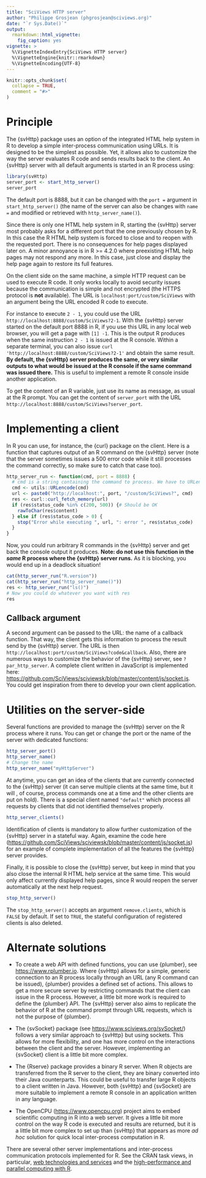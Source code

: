 ```yaml
---
title: "SciViews HTTP server"
author: "Philippe Grosjean (phgrosjean@sciviews.org)"
date: "`r Sys.Date()`"
output:
  rmarkdown::html_vignette:
    fig_caption: yes
vignette: >
  %\VignetteIndexEntry{SciViews HTTP server}
  %\VignetteEngine{knitr::rmarkdown}
  %\VignetteEncoding{UTF-8}
---
```


```r
knitr::opts_chunk$set(
  collapse = TRUE,
  comment = "#>"
)
```

# Principle

The {svHttp} package uses an option of the integrated HTML help system in R to develop a simple inter-process communication using URLs. It is designed to be the simplest as possible. Yet, it allows also to customize the way the server evaluates R code and sends results back to the client. An {svHttp} server with all default arguments is started in an R process using:

```r
library(svHttp)
server_port <- start_http_server()
server_port
```

The default port is 8888, but it can be changed with the `port =` argument in `start_http_server()` (the name of the server can also be changes with `name =` and modified or retrieved with `http_server_name()`).

Since there is only one HTML help system in R, starting the {svHttp} server most probably asks for a different port that the one previously chosen by R. In this case the R HTML help system is forced to close and to reopen with the requested port. There is no consequences for help pages displayed later on. A minor annoyance is in R \>= 4.2.0 where preexisting HTML help pages may not respond any more. In this case, just close and display the help page again to restore its full features.

On the client side on the same machine, a simple HTTP request can be used to execute R code. It only works locally to avoid security issues because the communication is simple and not encrypted (the HTTPS protocol is **not** available). The URL is `localhost:port/custom/SciViews` with an argument being the URL encoded R code to execute.

For instance to execute `2 - 1`, you could use the URL `http://localhost:8888/custom/SciViews?2-1`. With the {svHttp} server started on the default port 8888 in R, if you use this URL in any local web browser, you will get a page with `[1] -1`. This is the output R produces when the same instruction `2 - 1` is issued at the R console. Within a separate terminal, you can also issue `curl 'http://localhost:8888/custom/SciViews?2-1'` and obtain the same result. **By default, the {svHttp} server produces the same, or very similar outputs to what would be issued at the R console if the same command was issued there.** This is useful to implement a remote R console inside another application.

To get the content of an R variable, just use its name as message, as usual at the R prompt. You can get the content of `server_port` with the URL `http://localhost:8888/custom/SciViews?server_port`.

# Implementing a client

In R you can use, for instance, the {curl} package on the client. Here is a function that captures output of an R command on the {svHttp} server (note that the server sometimes issues a 500 error code while it still processes the command correctly, so make sure to catch that case too).

```r
http_server_run <- function(cmd, port = 8888) {
  # cmd is a string containing the command to process. We have to URLencode it
  cmd <- utils::URLencode(cmd)
  url <- paste0("http://localhost:", port, "/custom/SciViews?", cmd)
  res <- curl::curl_fetch_memory(url)
  if (res$status_code %in% c(200, 500)) {# Should be OK
    rawToChar(res$content)
  } else if (res$status_code > 0) {
    stop("Error while executing ", url, ": error ", res$status_code)
  }
}
```

Now, you could run arbitrary R commands in the {svHttp} server and get back the console output it produces. **Note: do not use this function in the *same* R process where the {svHttp} server runs.** As it is blocking, you would end up in a deadlock situation!

```r
cat(http_server_run("R.version"))
cat(http_server_run("http_server_name()"))
res <- http_server_run("ls()")
# Now you could do whatever you want with res
res
```

## Callback argument

A second argument can be passed to the URL: the name of a callback function. That way, the client gets this information to process the result send by the {svHttp} server. The URL is then `http://localhost:port/custom/SciViews?code&callback`. Also, there are numerous ways to customize the behavior of the {svHttp} server, see `?par_http_server`. A complete client written in JavaScript is implemented here: <https://github.com/SciViews/sciviewsk/blob/master/content/js/socket.js>. You could get inspiration from there to develop your own client application.

# Utilities on the server-side

Several functions are provided to manage the {svHttp} server on the R process where it runs. You can get or change the port or the name of the server with dedicated functions:

```r
http_server_port()
http_server_name()
# Change the name
http_server_name("myHttpServer")
```

At anytime, you can get an idea of the clients that are currently connected to the {svHttp} server (it can serve multiple clients at the same time, but it will , of course, process commands one at a time and the other clients are put on hold). There is a special client named `"default"` which process all requests by clients that did not identified themselves properly.

```r
http_server_clients()
```

Identification of clients is mandatory to allow further customization of the {svHttp} server in a stateful way. Again, examine the code here (<https://github.com/SciViews/sciviewsk/blob/master/content/js/socket.js>) for an example of complete implementation of all the features the {svHttp} server provides.

Finally, it is possible to close the {svHttp} server, but keep in mind that you also close the internal R HTML help service at the same time. This would only affect currently displayed help pages, since R would reopen the server automatically at the next help request.

```r
stop_http_server()
```

The `stop_http_server()` accepts an argument `remove.clients`, which is `FALSE` by default. If set to `TRUE`, the stateful configuration of registered clients is also deleted.

# Alternate solutions

-   To create a web API with defined functions, you can use {plumber}, see <https://www.rplumber.io>. Where {svHttp} allows for a simple, generic connection to an R process locally through an URL (any R command can be issued), {plumber} provides a defined set of actions. This allows to get a more secure server by restricting commands that the client can issue in the R process. However, a little bit more work is required to define the {plumber} API. The {svHttp} server also aims to replicate the behavior of R at the command prompt through URL requests, which is not the purpose of {plumber}.

-   The {svSocket} package (see <https://www.sciviews.org/svSocket/>) follows a very similar approach to {svHttp} but using sockets. This allows for more flexibility, and one has more control on the interactions between the client and the server. However, implementing an {svSocket} client is a little bit more complex.

-   The {Rserve} package provides a binary R server. When R objects are transferred from the R server to the client, they are binary converted into their Java counterparts. This could be useful to transfer large R objects to a client written in Java. However, both {svHttp} and {svSocket} are more suitable to implement a remote R console in an application written in any language.

-   The OpenCPU (<https://www.opencpu.org>) project aims to embed scientific computing in R into a web server. It gives a little bit more control on the way R code is executed and results are returned, but it is a little bit more complex to set up than {svHttp} that appears as more *ad hoc* solution for quick local inter-process computation in R.

There are several other server implementations and inter-process communication protocols implemented for R. See the CRAN task views, in particular, [web technologies and services](https://cran.r-project.org/view=WebTechnologies) and the [high-performance and parallel computing with R](https://cran.r-project.org/view=HighPerformanceComputing).
